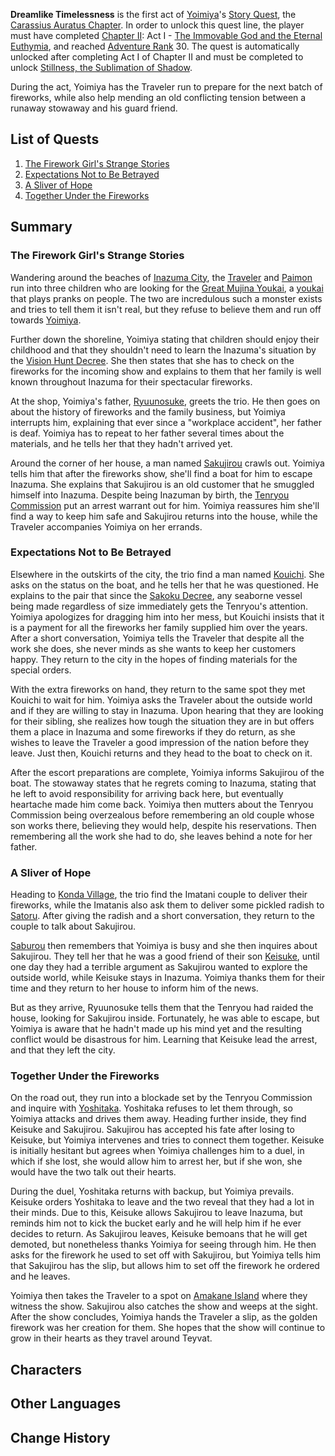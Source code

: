 {{Act Infobox
|image          = Story Card Carassius Auratus Chapter Act I.png
|type           = Story
|chapter        = Carassius Auratus Chapter
|act            = I
|character      = Yoimiya
|ARReq          = 30
|archonQuestReq = [[Chapter II]]: Act I - [[The Immovable God and the Eternal Euthymia]]
}}
'''Dreamlike Timelessness''' is the first act of [[Yoimiya]]'s [[Story Quest]], the [[Carassius Auratus Chapter]]. In order to unlock this quest line, the player must have completed [[Chapter II]]: Act I - [[The Immovable God and the Eternal Euthymia]], and reached [[Adventure Rank]] 30. The quest is automatically unlocked after completing Act I of Chapter II and must be completed to unlock [[Stillness, the Sublimation of Shadow]].

During the act, Yoimiya has the Traveler run to prepare for the next batch of fireworks, while also help mending an old conflicting tension between a runaway stowaway and his guard friend.

==List of Quests==
# [[The Firework Girl's Strange Stories]]
# [[Expectations Not to Be Betrayed]]
# [[A Sliver of Hope]]
# [[Together Under the Fireworks]]

==Summary==
===The Firework Girl's Strange Stories===
Wandering around the beaches of [[Inazuma City]], the [[Traveler]] and [[Paimon]] run into three children who are looking for the [[Bake-Danuki|Great Mujina Youkai]], a [[youkai]] that plays pranks on people. The two are incredulous such a monster exists and tries to tell them it isn't real, but they refuse to believe them and run off towards [[Yoimiya]].

Further down the shoreline, Yoimiya stating that children should enjoy their childhood and that they shouldn't need to learn the Inazuma's situation by the [[Vision Hunt Decree]]. She then states that she has to check on the fireworks for the incoming show and explains to them that her family is well known throughout Inazuma for their spectacular fireworks.

At the shop, Yoimiya's father, [[Naganohara Ryuunosuke|Ryuunosuke]], greets the trio. He then goes on about the history of fireworks and the family business, but Yoimiya interrupts him, explaining that ever since a "workplace accident", her father is deaf. Yoimiya has to repeat to her father several times about the materials, and he tells her that they hadn't arrived yet.

Around the corner of her house, a man named [[Sakujirou]] crawls out. Yoimiya tells him that after the fireworks show, she'll find a boat for him to escape Inazuma. She explains that Sakujirou is an old customer that he smuggled himself into Inazuma. Despite being Inazuman by birth, the [[Tenryou Commission]] put an arrest warrant out for him. Yoimiya reassures him she'll find a way to keep him safe and Sakujirou returns into the house, while the Traveler accompanies Yoimiya on her errands.

===Expectations Not to Be Betrayed===
Elsewhere in the outskirts of the city, the trio find a man named [[Kouichi (Expectations Not to Be Betrayed)|Kouichi]]. She asks on the status on the boat, and he tells her that he was questioned. He explains to the pair that since the [[Sakoku Decree]], any seaborne vessel being made regardless of size immediately gets the Tenryou's attention. Yoimiya apologizes for dragging him into her mess, but Kouichi insists that it is a payment for all the fireworks her family supplied him over the years. After a short conversation, Yoimiya tells the Traveler that despite all the work she does, she never minds as she wants to keep her customers happy. They return to the city in the hopes of finding materials for the special orders.

With the extra fireworks on hand, they return to the same spot they met Kouichi to wait for him. Yoimiya asks the Traveler about the outside world and if they are willing to stay in Inazuma. Upon hearing that they are looking for their sibling, she realizes how tough the situation they are in but offers them a place in Inazuma and some fireworks if they do return, as she wishes to leave the Traveler a good impression of the nation before they leave. Just then, Kouichi returns and they head to the boat to check on it.

After the escort preparations are complete, Yoimiya informs Sakujirou of the boat. The stowaway states that he regrets coming to Inazuma, stating that he left to avoid responsibility for arriving back here, but eventually heartache made him come back. Yoimiya then mutters about the Tenryou Commission being overzealous before remembering an old couple whose son works there, believing they would help, despite his reservations. Then remembering all the work she had to do, she leaves behind a note for her father.

===A Sliver of Hope===
Heading to [[Konda Village]], the trio find the Imatani couple to deliver their fireworks, while the Imatanis also ask them to deliver some pickled radish to [[Satoru]]. After giving the radish and a short conversation, they return to the couple to talk about Sakujirou.

[[Imatani Saburou|Saburou]] then remembers that Yoimiya is busy and she then inquires about Sakujirou. They tell her that he was a good friend of their son [[Keisuke]], until one day they had a terrible argument as Sakujirou wanted to explore the outside world, while Keisuke stays in Inazuma. Yoimiya thanks them for their time and they return to her house to inform him of the news.

But as they arrive, Ryuunosuke tells them that the Tenryou had raided the house, looking for Sakujirou inside. Fortunately, he was able to escape, but Yoimiya is aware that he hadn't made up his mind yet and the resulting conflict would be disastrous for him. Learning that Keisuke lead the arrest, and that they left the city.

===Together Under the Fireworks===
On the road out, they run into a blockade set by the Tenryou Commission and inquire with [[Yoshitaka]]. Yoshitaka refuses to let them through, so Yoimiya attacks and drives them away. Heading further inside, they find Keisuke and Sakujirou. Sakujirou has accepted his fate after losing to Keisuke, but Yoimiya intervenes and tries to connect them together. Keisuke is initially hesitant but agrees when Yoimiya challenges him to a duel, in which if she lost, she would allow him to arrest her, but if she won, she would have the two talk out their hearts.

During the duel, Yoshitaka returns with backup, but Yoimiya prevails. Keisuke orders Yoshitaka to leave and the two reveal that they had a lot in their minds. Due to this, Keisuke allows Sakujirou to leave Inazuma, but reminds him not to kick the bucket early and he will help him if he ever decides to return. As Sakujirou leaves, Keisuke bemoans that he will get demoted, but nonetheless thanks Yoimiya for seeing through him. He then asks for the firework he used to set off with Sakujirou, but Yoimiya tells him that Sakujirou has the slip, but allows him to set off the firework he ordered and he leaves.

Yoimiya then takes the Traveler to a spot on [[Amakane Island]] where they witness the show. Sakujirou also catches the show and weeps at the sight. After the show concludes, Yoimiya hands the Traveler a slip, as the golden firework was her creation for them. She hopes that the show will continue to grow in their hearts as they travel around Teyvat.

==Characters==
{{Character Appearances|Dreamlike Timelessness|type=Story Quest}}

==Other Languages==
{{Other Languages
|en      = Dreamlike Timelessness
|zhs     = 如梦如电的隽永
|zhs_rm  = Rúmèngrúdiàn de Juànyǒng
|zht     = 如夢如電的雋永
|zht_rm  = Rúmèngrúdiàn de Juànyǒng
|zh_tl   = 
|ja      = 夢が如く、雷の如し常しえ
|ja_rm   = Yume ga Gotoku, Kaminari no Gotoshi Tokoshie
|ja_tl   = Eternity Like a Dream, Like a Thunder
|ko      = 꿈과 번개 같은 심오함
|ko_rm   = Kkum-gwa Beongae Gateun Simoham
|ko_tl   = Profundity Like Dream and Lightning
|es      = Intemporal como un sueño
|es_tl   = Timelessness like a dream
|fr      = Intemporalité onirique
|fr_tl   = Oneiric Timelessness
|ru      = Мечтательное безвременье
|ru_tl   = 
|th      = ดั่งฝันดั่งไฟฟ้าที่เหนือกาลเวลา
|th_rm   = Dang Fan Dang Faifa Thi Nuea Kan Wela
|th_tl   = 
|vi      = Vĩnh hằng như một giấc mơ
|vi_tl   = 
|de      = Traumhafte Zeitlosigkeit
|de_tl   = Dreamlike Timelessness
|id      = Keabadian Bagai Mimpi
|id_tl   = Eternity Like a Dream
|pt      = Atemporalidade Onírica
|pt_tl   = 
}}

==Change History==
{{Change History|2.0}}